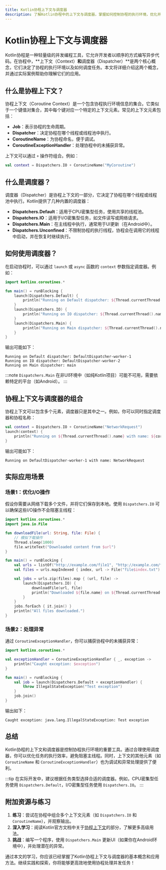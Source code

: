 ```yaml
---
title: Kotlin协程上下文与调度器
description: 了解Kotlin协程中的上下文与调度器，掌握如何控制协程的执行环境，优化并发任务的处理。
---
```


# Kotlin协程上下文与调度器

Kotlin协程是一种轻量级的并发编程工具，它允许开发者以顺序的方式编写异步代码。在协程中，**上下文（Context）**和**调度器（Dispatcher）**是两个核心概念，它们决定了协程的执行环境以及如何调度任务。本文将详细介绍这两个概念，并通过实际案例帮助你理解它们的应用。

## 什么是协程上下文？

协程上下文（Coroutine Context）是一个包含协程执行环境信息的集合。它类似于一个键值对集合，其中每个键对应一个特定的上下文元素。常见的上下文元素包括：

- **Job**：表示协程的生命周期。
- **Dispatcher**：决定协程在哪个线程或线程池中执行。
- **CoroutineName**：为协程命名，便于调试。
- **CoroutineExceptionHandler**：处理协程中的未捕获异常。

上下文可以通过 `+` 操作符组合。例如：

```kotlin
val context = Dispatchers.IO + CoroutineName("MyCoroutine")
```

## 什么是调度器？

调度器（Dispatcher）是协程上下文的一部分，它决定了协程在哪个线程或线程池中执行。Kotlin提供了几种内置的调度器：

- **Dispatchers.Default**：适用于CPU密集型任务，使用共享的线程池。
- **Dispatchers.IO**：适用于I/O密集型任务，如文件读写或网络请求。
- **Dispatchers.Main**：在主线程中执行，通常用于UI更新（在Android中）。
- **Dispatchers.Unconfined**：不限制协程的执行线程，协程会在调用它的线程中启动，并在恢复时继续执行。

## 如何使用调度器？

在启动协程时，可以通过 `launch` 或 `async` 函数的 `context` 参数指定调度器。例如：

```kotlin
import kotlinx.coroutines.*

fun main() = runBlocking {
    launch(Dispatchers.Default) {
        println("Running on Default dispatcher: ${Thread.currentThread().name}")
    }
    launch(Dispatchers.IO) {
        println("Running on IO dispatcher: ${Thread.currentThread().name}")
    }
    launch(Dispatchers.Main) {
        println("Running on Main dispatcher: ${Thread.currentThread().name}")
    }
}
```

输出可能如下：

```
Running on Default dispatcher: DefaultDispatcher-worker-1
Running on IO dispatcher: DefaultDispatcher-worker-2
Running on Main dispatcher: main
```

:::note
`Dispatchers.Main` 在非UI环境中（如纯Kotlin项目）可能不可用，需要依赖特定的平台（如Android）。
:::

## 协程上下文与调度器的组合

协程上下文可以包含多个元素，调度器只是其中之一。例如，你可以同时指定调度器和协程名称：

```kotlin
val context = Dispatchers.IO + CoroutineName("NetworkRequest")
launch(context) {
    println("Running on ${Thread.currentThread().name} with name: ${coroutineContext[CoroutineName]?.name}")
}
```

输出可能如下：

```
Running on DefaultDispatcher-worker-1 with name: NetworkRequest
```

## 实际应用场景

### 场景1：优化I/O操作

假设你需要从网络下载多个文件，并将它们保存到本地。使用 `Dispatchers.IO` 可以确保这些I/O操作不会阻塞主线程：

```kotlin
import kotlinx.coroutines.*
import java.io.File

fun downloadFile(url: String, file: File) {
    // 模拟下载操作
    Thread.sleep(1000)
    file.writeText("Downloaded content from $url")
}

fun main() = runBlocking {
    val urls = listOf("http://example.com/file1", "http://example.com/file2")
    val files = urls.mapIndexed { index, url -> File("file$index.txt") }

    val jobs = urls.zip(files).map { (url, file) ->
        launch(Dispatchers.IO) {
            downloadFile(url, file)
            println("Downloaded ${file.name} on ${Thread.currentThread().name}")
        }
    }
    jobs.forEach { it.join() }
    println("All files downloaded.")
}
```

### 场景2：处理异常

通过 `CoroutineExceptionHandler`，你可以捕获协程中的未捕获异常：

```kotlin
import kotlinx.coroutines.*

val exceptionHandler = CoroutineExceptionHandler { _, exception ->
    println("Caught exception: $exception")
}

fun main() = runBlocking {
    val job = launch(Dispatchers.Default + exceptionHandler) {
        throw IllegalStateException("Test exception")
    }
    job.join()
}
```

输出如下：

```
Caught exception: java.lang.IllegalStateException: Test exception
```

## 总结

Kotlin协程的上下文和调度器是控制协程执行环境的重要工具。通过合理使用调度器，你可以优化任务的执行效率，避免阻塞主线程。同时，上下文的其他元素（如 `CoroutineName` 和 `CoroutineExceptionHandler`）也为调试和异常处理提供了便利。

:::tip
在实际开发中，建议根据任务类型选择合适的调度器。例如，CPU密集型任务使用 `Dispatchers.Default`，I/O密集型任务使用 `Dispatchers.IO`。
:::

## 附加资源与练习

1. **练习**：尝试在协程中组合多个上下文元素（如 `Dispatchers.IO` 和 `CoroutineName`），并观察输出。
2. **深入学习**：阅读Kotlin官方文档中关于[协程上下文](https://kotlinlang.org/docs/coroutine-context-and-dispatchers.html)的部分，了解更多高级用法。
3. **挑战**：编写一个程序，使用 `Dispatchers.Main` 更新UI（如果你在Android环境中），并处理潜在的异常。

通过本文的学习，你应该已经掌握了Kotlin协程上下文与调度器的基本概念和应用方法。继续实践和探索，你将能够更高效地使用协程处理并发任务！